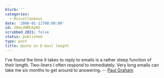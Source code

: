 ```yaml
---
blurb: ''
categories:
  - Miscellaneous
date: '2006-01-11T00:00:00'
id: 20eLVWMLKyNS
scrubbed_2021: false
status: published
type: post
title: Quote on E-mail length
---
```


I've found the time it takes to reply to emails is a rather steep
function of their length. Two-liners I often respond to
immediately. Very long emails can take me six months to get around
to answering. -- [Paul Graham](http://paulgraham.com/)
